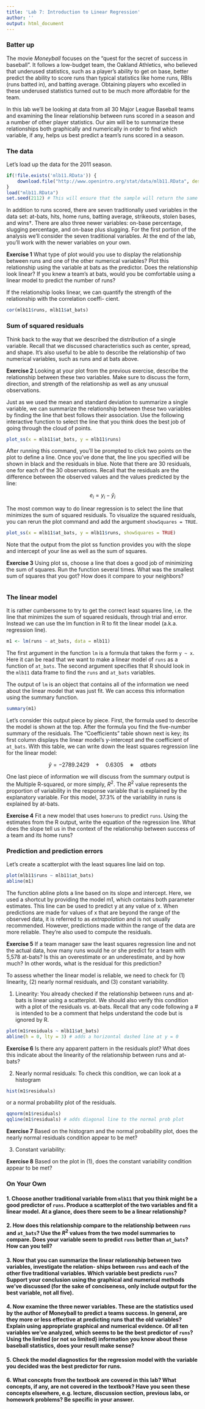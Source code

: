 ```yaml
---
title: 'Lab 7: Introduction to Linear Regression'
author: ''
output: html_document
---
```

	
### Batter up

The movie *Moneyball* focuses on the “quest for the secret of success in baseball”. It follows a low-budget team, the Oakland Athletics, who believed that underused statistics, such as a player’s ability to get on base, better predict the ability to score runs than typical statistics like home runs, RBIs (runs batted in), and batting average. Obtaining players who excelled in these underused statistics turned out to be much more affordable for the team.

In this lab we’ll be looking at data from all 30 Major League Baseball teams and examining the linear relationship between runs scored in a season and a number of other player statistics. Our aim will be to summarize these relationships both graphically and numerically in order to find which variable, if any, helps us best predict a team’s runs scored in a season.

### The data

Let’s load up the data for the 2011 season.

```r
if(!file.exists('mlb11.RData')) {
	download.file("http://www.openintro.org/stat/data/mlb11.RData", destfile = "mlb11.RData")
}
load("mlb11.RData")
set.seed(2112) # This will ensure that the sample will return the same result each time.
```

In addition to runs scored, there are seven traditionally used variables in the data set: at-bats, hits, home runs, batting average, strikeouts, stolen bases, and wins†. There are also three newer variables: on-base percentage, slugging percentage, and on-base plus slugging. For the first portion of the analysis we’ll consider the seven traditional variables. At the end of the lab, you’ll work with the newer variables on your own.

**Exercise 1** What type of plot would you use to display the relationship between runs and one of the other numerical variables? Plot this relationship using the variable at bats as the predictor. Does the relationship look linear? If you knew a team’s at bats, would you be comfortable using a linear model to predict the number of runs?


If the relationship looks linear, we can quantify the strength of the relationship with the correlation coeffi- cient.

```r
cor(mlb11$runs, mlb11$at_bats)
```

### Sum of squared residuals

Think back to the way that we described the distribution of a single variable. Recall that we discussed characteristics such as center, spread, and shape. It’s also useful to be able to describe the relationship of two numerical variables, such as runs and at bats above.

**Exercise 2** Looking at your plot from the previous exercise, describe the relationship between these two variables. Make sure to discuss the form, direction, and strength of the relationship as well as any unusual observations.



Just as we used the mean and standard deviation to summarize a single variable, we can summarize the relationship between these two variables by finding the line that best follows their association. Use the following interactive function to select the line that you think does the best job of going through the cloud of points.

```r
plot_ss(x = mlb11$at_bats, y = mlb11$runs)
```

After running this command, you’ll be prompted to click two points on the plot to define a line. Once you’ve done that, the line you specified will be shown in black and the residuals in blue. Note that there are 30 residuals, one for each of the 30 observations. Recall that the residuals are the difference between the observed values and the values predicted by the line:

$$ { e }_{ i }={ y }_{ i }-{ \hat { y }  }_{ i } $$

The most common way to do linear regression is to select the line that minimizes the sum of squared residuals. To visualize the squared residuals, you can rerun the plot command and add the argument `showSquares = TRUE`.

```r
plot_ss(x = mlb11$at_bats, y = mlb11$runs, showSquares = TRUE)
```

Note that the output from the plot ss function provides you with the slope and intercept of your line as well as the sum of squares.

**Exercise 3** Using plot ss, choose a line that does a good job of minimizing the sum of squares. Run the function several times. What was the smallest sum of squares that you got? How does it compare to your neighbors?

```r

```

### The linear model

It is rather cumbersome to try to get the correct least squares line, i.e. the line that minimizes the sum of squared residuals, through trial and error. Instead we can use the lm function in R to fit the linear model (a.k.a. regression line).

```r
m1 <- lm(runs ~ at_bats, data = mlb11)
```

The first argument in the function `lm` is a formula that takes the form `y ~ x`. Here it can be read that we want to make a linear model of `runs` as a function of `at_bats`. The second argument specifies that R should look in the `mlb11` data frame to find the `runs` and `at_bats` variables.

The output of `lm` is an object that contains all of the information we need about the linear model that was just fit. We can access this information using the summary function.

```r
summary(m1)
```

Let’s consider this output piece by piece. First, the formula used to describe the model is shown at the top. After the formula you find the five-number summary of the residuals. The “Coefficients” table shown next is key; its first column displays the linear model’s y-intercept and the coefficient of `at_bats`. With this table, we can write down the least squares regression line for the linear model:

$$ \hat { y } =−2789.2429\quad +\quad 0.6305\quad ∗\quad atbats $$

One last piece of information we will discuss from the summary output is the Multiple R-squared, or more simply, $R^2$. The $R^2$ value represents the proportion of variability in the response variable that is explained by the explanatory variable. For this model, 37.3% of the variability in runs is explained by at-bats.

**Exercise 4** Fit a new model that uses `homeruns` to predict `runs`. Using the estimates from the R output, write the equation of the regression line. What does the slope tell us in the context of the relationship between success of a team and its home runs?

### Prediction and prediction errors

Let’s create a scatterplot with the least squares line laid on top.

```r
plot(mlb11$runs ~ mlb11$at_bats)
abline(m1)
```


The function abline plots a line based on its slope and intercept. Here, we used a shortcut by providing the model m1, which contains both parameter estimates. This line can be used to predict y at any value of x. When predictions are made for values of x that are beyond the range of the observed data, it is referred to as *extrapolation* and is not usually recommended. However, predictions made within the range of the data are more reliable. They’re also used to compute the residuals.

**Exercise 5** If a team manager saw the least squares regression line and not the actual data, how many runs would he or she predict for a team with 5,578 at-bats? Is this an overestimate or an underestimate, and by how much? In other words, what is the residual for this prediction?

To assess whether the linear model is reliable, we need to check for (1) linearity, (2) nearly normal residuals, and (3) constant variability.

(1) Linearity: You already checked if the relationship between runs and at-bats is linear using a scatterplot. We should also verify this condition with a plot of the residuals vs. at-bats. Recall that any code following a # is intended to be a comment that helps understand the code but is ignored by R.

```r
plot(m1$residuals ~ mlb11$at_bats)
abline(h = 0, lty = 3) # adds a horizontal dashed line at y = 0
```

**Exercise 6** Is there any apparent pattern in the residuals plot? What does this indicate about the linearity of the relationship between runs and at-bats?


(2) Nearly normal residuals: To check this condition, we can look at a histogram

```r
hist(m1$residuals)
```

or a normal probability plot of the residuals.

```r
qqnorm(m1$residuals)
qqline(m1$residuals) # adds diagonal line to the normal prob plot
```

**Exercise 7** Based on the histogram and the normal probability plot, does the nearly normal residuals condition appear to be met?



(3) Constant variability:

**Exercise 8** Based on the plot in (1), does the constant variability condition appear to be met?



### On Your Own

#### 1. Choose another traditional variable from `mlb11` that you think might be a good predictor of `runs`. Produce a scatterplot of the two variables and fit a linear model. At a glance, does there seem to be a linear relationship?



#### 2. How does this relationship compare to the relationship between `runs` and `at_bats`? Use the $R^2$ values from the two model summaries to compare. Does your variable seem to predict `runs` better than `at_bats`? How can you tell?



#### 3. Now that you can summarize the linear relationship between two variables, investigate the relation- ships between `runs` and each of the other five traditional variables. Which variable best predicts `runs`? Support your conclusion using the graphical and numerical methods we’ve discussed (for the sake of conciseness, only include output for the best variable, not all five).




#### 4. Now examine the three newer variables. These are the statistics used by the author of Moneyball to predict a teams success. In general, are they more or less effective at predicting runs that the old variables? Explain using appropriate graphical and numerical evidence. Of all ten variables we’ve analyzed, which seems to be the best predictor of `runs`? Using the limited (or not so limited) information you know about these baseball statistics, does your result make sense?



#### 5. Check the model diagnostics for the regression model with the variable you decided was the best predictor for runs.



#### 6. What concepts from the textbook are covered in this lab? What concepts, if any, are not covered in the textbook? Have you seen these concepts elsewhere, e.g. lecture, discussion section, previous labs, or homework problems? Be specific in your answer.


